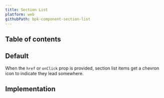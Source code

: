 ```yaml
---
title: Section List
platform: web
githubPath: bpk-component-section-list
---
```




## Table of contents

## Default

When the `href` or `onClick` prop is provided, section list items get a chevron icon to indicate they lead somewhere.

<PresentationBlock>
  <DefaultExample />
</PresentationBlock>


## Implementation

<Readme />

